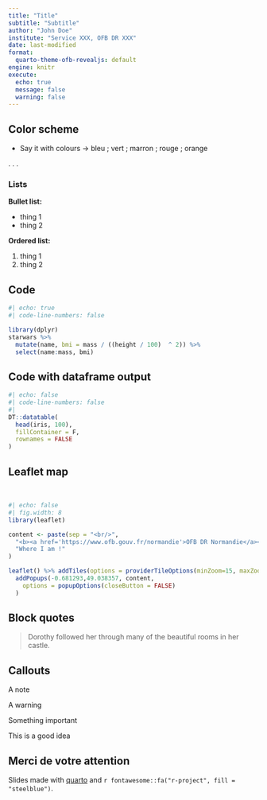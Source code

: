 ```yaml
---
title: "Title"
subtitle: "Subtitle"
author: "John Doe"
institute: "Service XXX, OFB DR XXX"
date: last-modified
format:
  quarto-theme-ofb-revealjs: default
engine: knitr
execute:
  echo: true
  message: false
  warning: false
---
```


## Color scheme

- Say it with colours → [bleu]{.blue} ; [vert]{.green} ; [marron]{.brown} ; [rouge]{.red} ; [orange]{.orange}



. . .


### Lists

::: {.incremental .highlight-last}
**Bullet list:**

- thing 1
- thing 2
:::

:::: {.fragment}

**Ordered list:**

1. thing 1
1. thing 2

::::

## Code

```r
#| echo: true
#| code-line-numbers: false

library(dplyr)
starwars %>% 
  mutate(name, bmi = mass / ((height / 100)  ^ 2)) %>%
  select(name:mass, bmi)
```

## Code with dataframe output

```r
#| echo: false
#| code-line-numbers: false
#| 
DT::datatable(
  head(iris, 100), 
  fillContainer = F, 
  rownames = FALSE
)
```

## Leaflet map

<br>

```r
#| echo: false
#| fig.width: 8
library(leaflet)

content <- paste(sep = "<br/>",
  "<b><a href='https://www.ofb.gouv.fr/normandie'>OFB DR Normandie</a></b>",
  "Where I am !"
)

leaflet() %>% addTiles(options = providerTileOptions(minZoom=15, maxZoom=18)) %>%
  addPopups(-0.681293,49.038357, content,
    options = popupOptions(closeButton = FALSE)
  )
```

## Block quotes

> Dorothy followed her through many of the beautiful rooms in her
> castle.

## Callouts

:::{.callout-note}
A note
:::

:::{.callout-warning}
A warning
:::

:::{.callout-important}
Something important
:::

:::{.callout-tip}
This is a good idea
:::

## Merci de votre attention {.theme-slide-end}

Slides made with [quarto](https://quarto.org/) and `r fontawesome::fa("r-project", fill = "steelblue")`.